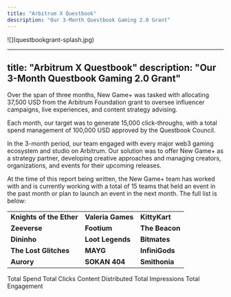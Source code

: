 ```yaml
---
title: "Arbitrum X Questbook"
description: "Our 3-Month Questbook Gaming 2.0 Grant"
---
```


<Frame as="div">
  ![](questbookgrant-splash.jpg)
</Frame>

---
title: "Arbitrum X Questbook"
description: "Our 3-Month Questbook Gaming 2.0 Grant"
---

Over the span of three months, New Game+ was tasked with allocating 37,500 USD from the Arbitrum Foundation grant to oversee influencer campaigns, live experiences, and content strategy advising.&#x20;

Each month, our target was to generate 15,000 click-throughs, with a total spend management of 100,000 USD approved by the Questbook Council.

In the 3-month period, our team engaged with every major web3 gaming ecosystem and studio on Arbitrum. Our solution was to offer New Game+ as a strategy partner, developing creative approaches and managing creators, organizations, and events for their upcoming releases.

At the time of this report being written, the New Game+ team has worked with and is currently working with a total of 15 teams that held an event in the past month or plan to launch an event in the next month. The full list is below:

|                          |                   |                |
| ------------------------ | ----------------- | -------------- |
| **Knights of the Ether** | **Valeria Games** | **KittyKart**  |
| **Zeeverse**             | **Footium**       | **The Beacon** |
| **Dininho**              | **Loot Legends**  | **Bitmates**   |
| **The Lost Glitches**    | **MAYG**          | **InfiniGods** |
| **Aurory**               | **SOKAN 404**     | **Smithonia**  |

<CardGroup cols={2}>
  <Card title="$275,000" icon="money-bill-transfer">
    Total Spend
  </Card>

  <Card title="99,000" icon="arrow-pointer">
    Total Clicks
  </Card>
</CardGroup>

<CardGroup cols={3}>
  <Card title="235" icon="video">
    Content Distributed
  </Card>

  <Card title="550,000" icon="eye">
    Total Impressions
  </Card>

  <Card title="65,000" icon="comment">
    Total Engagement
  </Card>
</CardGroup>